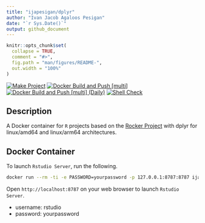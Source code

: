 ```yaml
---
title: "ijapesigan/dplyr"
author: "Ivan Jacob Agaloos Pesigan"
date: "`r Sys.Date()`"
output: github_document
---
```


<!-- README.md is generated from .setup/readme/README.Rmd. Please edit that file -->

```r
knitr::opts_chunk$set(
  collapse = TRUE,
  comment = "#>",
  fig.path = "man/figures/README-",
  out.width = "100%"
)
```

<!-- badges: start -->
[![Make Project](https://github.com/ijapesigan/docker-dplyr/actions/workflows/make.yml/badge.svg)](https://github.com/ijapesigan/docker-dplyr/actions/workflows/make.yml)
[![Docker Build and Push [multi]](https://github.com/ijapesigan/docker-dplyr/actions/workflows/docker-build-push-multi.yml/badge.svg)](https://github.com/ijapesigan/docker-dplyr/actions/workflows/docker-build-push-multi.yml)
[![Docker Build and Push [multi] (Daily)](https://github.com/ijapesigan/docker-dplyr/actions/workflows/docker-build-push-daily-multi.yml/badge.svg)](https://github.com/ijapesigan/docker-dplyr/actions/workflows/docker-build-push-daily-multi.yml)
[![Shell Check](https://github.com/ijapesigan/docker-dplyr/actions/workflows/shellcheck.yml/badge.svg)](https://github.com/ijapesigan/docker-dplyr/actions/workflows/shellcheck.yml)
<!-- badges: end -->

## Description

A Docker container for `R` projects based on the [Rocker Project](https://rocker-project.org/) with dplyr for linux/amd64 and linux/arm64 architectures.

## Docker Container

To launch `Rstudio Server`, run the following.

```bash
docker run --rm -ti -e PASSWORD=yourpassword -p 127.0.0.1:8787:8787 ijapesigan/dplyr:main
```

Open `http://localhost:8787` on your web browser to launch `Rstudio Server`.

- username: rstudio
- password: yourpassword
